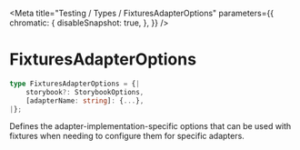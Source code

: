 
<Meta
    title="Testing / Types / FixturesAdapterOptions"
    parameters={{
        chromatic: {
            disableSnapshot: true,
        },
    }}
/>

# FixturesAdapterOptions

```ts
type FixturesAdapterOptions = {|
    storybook?: StorybookOptions,
    [adapterName: string]: {...},
|};
```

Defines the adapter-implementation-specific options that can be used with fixtures when needing to configure them for specific adapters.
